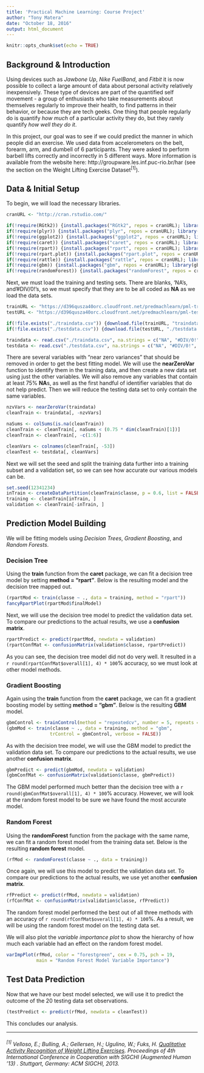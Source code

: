 ```yaml
---
title: 'Practical Machine Learning: Course Project'
author: "Tony Matera"
date: "October 18, 2016"
output: html_document
---
```


```r
knitr::opts_chunk$set(echo = TRUE)
```

## Background & Introduction

Using devices such as *Jawbone Up*, *Nike FuelBand*, and *Fitbit* it is now possible to collect a large amount of data about personal activity relatively inexpensively. These type of devices are part of the quantified self movement - a group of enthusiasts who take measurements about themselves regularly to improve their health, to find patterns in their behavior, or because they are tech geeks. One thing that people regularly do is quantify *how much* of a particular activity they do, but they rarely quantify *how well they do it*.  
  
In this project, our goal was to see if we could predict the manner in which people did an exercise. We used data from accelerometers on the belt, forearm, arm, and dumbell of 6 participants. They were asked to perform barbell lifts correctly and incorrectly in 5 different ways. More information is available from the website here: http://groupware.les.inf.puc-rio.br/har (see the section on the Weight Lifting Exercise Dataset^[1]^).

## Data & Initial Setup

To begin, we will load the necessary libraries.

```r

cranURL <- "http://cran.rstudio.com/"

if(!require(RGtk2)) {install.packages("RGtk2", repos = cranURL); library(RGtk2)}
if(!require(plyr)) {install.packages("plyr", repos = cranURL); library(plyr)}
if(!require(ggplot2)) {install.packages("ggplot2", repos = cranURL); library(ggplot2)}
if(!require(caret)) {install.packages("caret", repos = cranURL); library(caret)}
if(!require(rpart)) {install.packages("rpart", repos = cranURL); library(rpart)}
if(!require(rpart.plot)) {install.packages("rpart.plot", repos = cranURL); library(rpart.plot)}
if(!require(rattle)) {install.packages("rattle", repos = cranURL); library(rattle)}
if(!require(gbm)) {install.packages("gbm", repos = cranURL); library(gbm)}
if(!require(randomForest)) {install.packages("randomForest", repos = cranURL); library(randomForest)}

```

Next, we must load the training and testing sets. There are blanks, 'NA's, and '#DIV/0!'s, so we must specify that they are to be all coded as **NA** as we load the data sets.

```r

trainURL <- "https://d396qusza40orc.cloudfront.net/predmachlearn/pml-training.csv"
testURL <- "https://d396qusza40orc.cloudfront.net/predmachlearn/pml-testing.csv"

if(!file.exists("./traindata.csv")) {download.file(trainURL, "traindata.csv", mode = "wb")}
if(!file.exists("./testdata.csv")) {download.file(testURL, "./testdata.csv", mode = "wb")}

traindata <- read.csv("./traindata.csv", na.strings = c("NA", "#DIV/0!", ""))
testdata <- read.csv("./testdata.csv", na.strings = c("NA", "#DIV/0!", ""))

```

There are several variables with "near zero variances" that should be removed in order to get the best fitting model. We will use the **nearZeroVar** function to identify them in the training data, and then create a new data set using just the other variables. We will also remove any variables that contain at least 75% **NA**s, as well as the first handful of identifier variables that do not help predict. Then we will reduce the testing data set to only contain the same variables.

```r

nzvVars <- nearZeroVar(traindata)
cleanTrain <- traindata[, -nzvVars]

naSums <- colSums(is.na(cleanTrain))
cleanTrain <- cleanTrain[, naSums < (0.75 * dim(cleanTrain)[1])]
cleanTrain <- cleanTrain[, -c(1:6)]

cleanVars <- colnames(cleanTrain[, -53])
cleanTest <- testdata[, cleanVars]

```

Next we will set the seed and split the training data further into a training subset and a validation set, so we can see how accurate our various models can be. 

```r

set.seed(12341234)
inTrain <- createDataPartition(cleanTrain$classe, p = 0.6, list = FALSE)
training <- cleanTrain[inTrain, ]
validation <- cleanTrain[-inTrain, ]

```

## Prediction Model Building

We will be fitting models using *Decision Trees*, *Gradient Boosting*, and *Random Forests*.

### Decision Tree

Using the **train** function from the **caret** package, we can fit a decision tree model by setting **method = "rpart"**. Below is the resulting model and the decision tree mapped out.

```r

(rpartMod <- train(classe ~ ., data = training, method = "rpart"))
fancyRpartPlot(rpartMod$finalModel)

```

Next, we will use the decision tree model to predict the validation data set. To compare our predictions to the actual results, we use a **confusion matrix**.

```r

rpartPredict <- predict(rpartMod, newdata = validation)
(rpartConfMat <- confusionMatrix(validation$classe, rpartPredict))

```

As you can see, the decision tree model did not do very well. It resulted in a `r round(rpartConfMat$overall[1], 4) * 100`% accuracy, so we must look at other model methods.  
  
### Gradient Boosting

Again using the **train** function from the **caret** package, we can fit a gradient boosting model by setting **method = "gbm"**. Below is the resulting **GBM** model.

```r

gbmControl <- trainControl(method = "repeatedcv", number = 5, repeats = 1)
(gbmMod <- train(classe ~ ., data = training, method = "gbm",
                trControl = gbmControl, verbose = FALSE))

```

As with the decision tree model, we will use the GBM model to predict the validation data set. To compare our predictions to the actual results, we use another **confusion matrix**.

```r

gbmPredict <- predict(gbmMod, newdata = validation)
(gbmConfMat <- confusionMatrix(validation$classe, gbmPredict))

```

The GBM model performed much better than the decision tree with a `r round(gbmConfMat$overall[1], 4) * 100`% accuracy. However, we will look at the random forest model to be sure we have found the most accurate model.

### Random Forest

Using the **randomForest** function from the package with the same name, we can fit a random forest model from the training data set. Below is the resulting **random forest** model.

```r

(rfMod <- randomForest(classe ~ ., data = training))

```

Once again, we will use this model to predict the validation data set. To compare our predictions to the actual results, we use yet another **confusion matrix**. 

```r

rfPredict <- predict(rfMod, newdata = validation)
(rfConfMat <- confusionMatrix(validation$classe, rfPredict))

```

The random forest model performed the best out of all three methods with an accuracy of `r round(rfConfMat$overall[1], 4) * 100`%. As a result, we will be using the random forest model on the testing data set.

We will also plot the *variable importance plot* to show the hierarchy of how much each variable had an effect on the random forest model.

```r

varImpPlot(rfMod, color = "forestgreen", cex = 0.75, pch = 19,
           main = "Random Forest Model Variable Importance")

```

## Test Data Prediction

Now that we have our best model selected, we will use it to predict the outcome of the 20 testing data set observations.

```r

(testPredict <- predict(rfMod, newdata = cleanTest))

```
  
This concludes our analysis.  
  
***
  

######  ^[1]^ Velloso, E.; Bulling, A.; Gellersen, H.; Ugulino, W.; Fuks, H. [Qualitative Activity Recognition of Weight Lifting Exercises](http://groupware.les.inf.puc-rio.br/work.jsf?p1=11201). Proceedings of 4th International Conference in Cooperation with SIGCHI (Augmented Human '13) . Stuttgart, Germany: ACM SIGCHI, 2013.  
